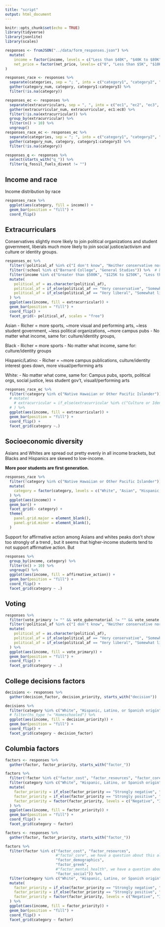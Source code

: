 ```yaml
---
title: "script"
output: html_document
---
```


```r
knitr::opts_chunk$set(echo = TRUE)
library(tidyverse)
library(jsonlite)
library(scales)

responses <- fromJSON("../data/form_responses.json") %>% 
  mutate(
    income = factor(income, levels = c("Less than $40K", "$40K to $80K", "$80K to $125K", "$125K to $250K", "$250K to $350K", "$350K to $500K", "Greater than $500K")),
    net_price = factor(net_price, levels= c("0", "Less than $5K", "$10K to $15K", "$15K to $20K", "$20K to $25K", "$25K to $30K", "$30K to $35K", "$35K to $40K", "$45K to $50K", "$50K to $55K", "$55K to $60K", "$60K to $65K", "$65K to $70K", "$70K to $75K", "More than $75K")),
)

responses_race <- responses %>% 
  separate(categories, sep = "; ", into = c("category1", "category2", "category3")) %>% 
  gather(category_num, category, category1:category3) %>% 
  filter(!is.na(category))

responses_ec <- responses %>% 
  separate(extracurriculars, sep = ", ", into = c("ec1", "ec2", "ec3", "ec4", "ec5", "ec6", "ec7", "ec8")) %>% 
  gather(extracurricular_num, extracurricular, ec1:ec8) %>% 
  filter(!is.na(extracurricular)) %>% 
  group_by(extracurricular) %>% 
  filter(n() > 10) %>% 
  ungroup()
responses_race_ec <- responses_ec %>% 
  separate(categories, sep = "; ", into = c("category1", "category2", "category3")) %>% 
  gather(category_num, category, category1:category3) %>% 
  filter(!is.na(category))

responses_q <- responses %>%
  select(starts_with("q_")) %>% 
  filter(q_fossil_fuels_divest != "")
```

## Income and race

Income distribution by race
```r
responses_race %>%
  ggplot(aes(category, fill = income)) +
  geom_bar(position = "fill") +
  coord_flip()
```



## Extracurriculars

Conservatives slightly more likely to join political organizations and student government, liberals much more likely to join social justice/activism and culture or identity groups.
```r
responses_ec %>%
  filter(!political_af %in% c("I don't know", "Neither conservative nor liberal")) %>% 
  filter(!school %in% c("Barnard College", "General Studies")) %>%  # barnard not enough conservatives, gs not enough students
  filter(income %in% c("Greater than $500K", "$125K to $250K", "Less than $40K")) %>% # only enough conservatives in these buckets
  mutate(
    political_af = as.character(political_af),
    political_af = if_else(political_af == "Very conservative", "Somewhat conservative", political_af),
    political_af = if_else(political_af == "Very liberal", "Somewhat liberal", political_af),
  ) %>% 
  ggplot(aes(income, fill = extracurricular)) +
  geom_bar(position = "fill") + 
  coord_flip() +
  facet_grid(~ political_af, scales = "free")
```

Asian
- Richer = more sports, ~more visual and performing arts, ~less student government, ~less political organizations, ~more campus pubs
- No matter what income, same for: culture/identity groups,

Black
- Richer = more sports
- No matter what income, same for: culture/identity groups

Hispanic/Latino:
- Richer = ~more campus publications, culture/identity interest goes down, more visual/performing arts

White:
- No matter what come, same for: Campus pubs, sports, political orgs, social justice, less student gov't, visuall/performing arts

```r
responses_race_ec %>%
  filter(!category %in% c("Native Hawaiian or Other Pacific Islander")) %>% 
  # mutate(
    # extracurricular = if_else(extracurricular %in% c("Culture or Identity Groups", "Political Organizations", "Social Justice/Activism"), extracurricular, "Other")
  # ) %>% 
  ggplot(aes(income, fill = extracurricular)) +
  geom_bar(position = "fill") +
  coord_flip() +
  facet_grid(category ~.)
```

## Socioeconomic diversity

Asians and Whites are spread out pretty evenly in all income brackets, but Blacks and Hispanics are skewed to low-income.

**More poor students are first generation.**
```r
responses_race %>% 
  filter(!category %in% c("Native Hawaiian or Other Pacific Islander")) %>% 
  mutate(
    category = factor(category, levels = c("White", "Asian", "Hispanic, Latino, or Spanish origin", "Black or African American", "American Indian or Alaskan Native", "Middle Eastern or North African"))
  ) %>% 
  ggplot(aes(income)) +
  geom_bar() +
  facet_grid(~ category) +
  theme(
    panel.grid.major = element_blank(),
    panel.grid.minor = element_blank(),
  )
```

Support for affirmative action among Asians and whites peaks don't show too strongly of a trend , but it seems that higher-income students tend to not support affirmative action. But
```r
responses %>% 
  group_by(income, category) %>% 
  filter(n() > 10) %>% 
  ungroup() %>% 
  ggplot(aes(income, fill = affirmative_action)) +
  geom_bar(position = "fill") +
  coord_flip() +
  facet_grid(category ~ .)
```


## Voting

```r
responses %>% 
  filter(vote_primary != "" && vote_gubernatorial != "" && vote_senate != "" && vote_house != "") %>% 
  filter(!political_af %in% c("I don't know", "Neither conservative nor liberal")) %>% 
  mutate(
    political_af = as.character(political_af),
    political_af = if_else(political_af == "Very conservative", "Somewhat conservative", political_af),
    political_af = if_else(political_af == "Very liberal", "Somewhat liberal", political_af),
  ) %>% 
  ggplot(aes(income, fill = vote_primary)) +
  geom_bar(position = "fill") +
  coord_flip() +
  facet_grid(category ~ .)
```

## College decisions factors

```r
decisions <- responses %>% 
  gather(decision_factor, decision_priority, starts_with("decision"))

decisions %>% 
  filter(category %in% c("White", "Hispanic, Latino, or Spanish origin", "Black or African American", "Asian")) %>%
  # filter(hs_type != "Homeschooled") %>% 
  ggplot(aes(income, fill = decision_priority)) +
  geom_bar(position = "fill") +
  coord_flip() +
  facet_grid(category ~ decision_factor)
```

## Columbia factors



```r
factors <- responses %>% 
  gather(factor, factor_priority, starts_with("factor_"))

factors %>% 
  filter(!factor %in% c("factor_cost", "factor_resources", "factor_core", "factor_abroad", "factor_research", "factor_extracurriculras", "factor_athletics")) %>% 
  filter(category %in% c("White", "Hispanic, Latino, or Spanish origin", "Black or African American", "Asian")) %>%
  mutate(
    factor_priority = if_else(factor_priority == "Strongly negative", "Negative", factor_priority),
    factor_priority = if_else(factor_priority == "Strongly positive", "Positive", factor_priority),
    factor_priority = factor(factor_priority, levels = c("Negative", "Indifferent", "Positive"))
  ) %>% 
  ggplot(aes(income, fill = factor_priority)) +
  geom_bar(position = "fill") +
  coord_flip() +
  facet_grid(category ~ factor)
```


```r
factors <- responses %>% 
  gather(factor, factor_priority, starts_with("factor_"))

factors %>% 
  filter(factor %in% c("factor_cost", "factor_resources",
                       #"factor_core", we have a question about this already
                       "factor_demographics",
                       "factor_greek",
                       #"factor_mental_health", we have a question about this already
                       "factor_social")) %>% 
  filter(category %in% c("White", "Hispanic, Latino, or Spanish origin", "Black or African American", "Asian")) %>%
  mutate(
    factor_priority = if_else(factor_priority == "Strongly negative", "Negative", factor_priority),
    factor_priority = if_else(factor_priority == "Strongly positive", "Positive", factor_priority),
    factor_priority = factor(factor_priority, levels = c("Negative", "Indifferent", "Positive"))
  ) %>% 
  ggplot(aes(income, fill = factor_priority)) +
  geom_bar(position = "fill") +
  coord_flip() +
  facet_grid(category ~ factor)
```


